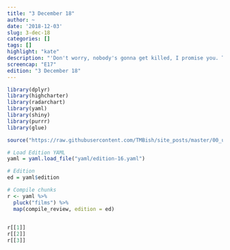 ```yaml
---
title: "3 December 18"
author: ~
date: '2018-12-03'
slug: 3-dec-18
categories: []
tags: []
highlight: "kate"
description: "'Don't worry, nobody's gonna get killed, I promise you. This is just a musical emergency!' - Andreyev"
screencap: "E17"
edition: "3 December 18"
---
```


```r
library(dplyr)
library(highcharter)
library(radarchart)
library(yaml)
library(shiny)
library(purrr)
library(glue)

source("https://raw.githubusercontent.com/TMBish/site_posts/master/00_utilities/film-review-utils.R")

# Load Edition YAML
yaml = yaml.load_file("yaml/edition-16.yaml")

# Edition
ed = yaml$edition

# Compile chunks
r <- yaml %>%
  pluck("films") %>%
  map(compile_review, edition = ed)
 

r[[1]]
r[[2]]
r[[3]]
```